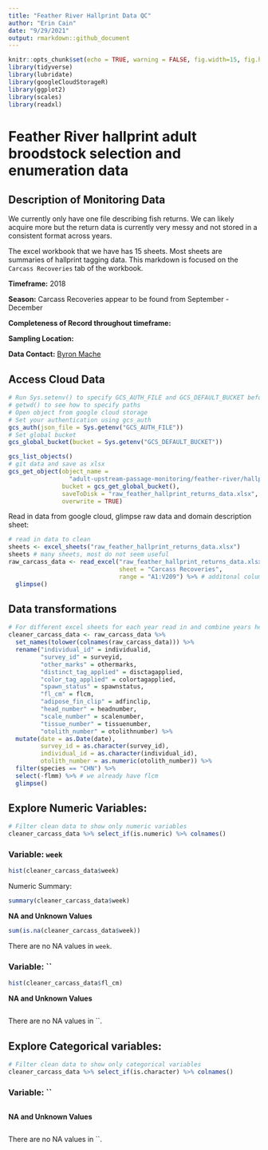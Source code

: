 ```yaml
---
title: "Feather River Hallprint Data QC"
author: "Erin Cain"
date: "9/29/2021"
output: rmarkdown::github_document
---
```


```r
knitr::opts_chunk$set(echo = TRUE, warning = FALSE, fig.width=15, fig.height=10)
library(tidyverse)
library(lubridate)
library(googleCloudStorageR)
library(ggplot2)
library(scales)
library(readxl)
```

# Feather River hallprint adult broodstock selection and enumeration data

## Description of Monitoring Data

We currently only have one file describing fish returns. We can likely acquire more but the return data is currently very messy and not stored in a consistent format across years. 

The excel workbook that we have has 15 sheets. Most sheets are summaries of hallprint tagging data. This markdown is focused on the `Carcass Recoveries` tab of the workbook. 

**Timeframe:** 2018
  
**Season:** Carcass Recoveries appear to be found from September - December
  
**Completeness of Record throughout timeframe:** 
  
**Sampling Location:** 
   
**Data Contact:** [Byron Mache](mailto:Byron.Mache@water.ca.gov) 
  
  
## Access Cloud Data
  
```r
# Run Sys.setenv() to specify GCS_AUTH_FILE and GCS_DEFAULT_BUCKET before running 
# getwd() to see how to specify paths 
# Open object from google cloud storage
# Set your authentication using gcs_auth
gcs_auth(json_file = Sys.getenv("GCS_AUTH_FILE"))
# Set global bucket 
gcs_global_bucket(bucket = Sys.getenv("GCS_DEFAULT_BUCKET"))

gcs_list_objects()
# git data and save as xlsx
gcs_get_object(object_name = 
                 "adult-upstream-passage-monitoring/feather-river/hallprint/data-raw/returns/FRFH HP RUN DATA 2018 as of 9-10-20.xlsx",
               bucket = gcs_get_global_bucket(),
               saveToDisk = "raw_feather_hallprint_returns_data.xlsx",
               overwrite = TRUE)
```

Read in data from google cloud, glimpse raw data and domain description sheet: 
```r
# read in data to clean 
sheets <- excel_sheets("raw_feather_hallprint_returns_data.xlsx")
sheets # many sheets, most do not seem useful 
raw_carcass_data <- read_excel("raw_feather_hallprint_returns_data.xlsx", 
                               sheet = "Carcass Recoveries",
                               range = "A1:V209") %>% # additonal columns are summaries
  glimpse()
```

## Data transformations

```r
# For different excel sheets for each year read in and combine years here
cleaner_carcass_data <- raw_carcass_data %>% 
  set_names(tolower(colnames(raw_carcass_data))) %>% 
  rename("individual_id" = individualid, 
         "survey_id" = surveyid, 
         "other_marks" = othermarks,
         "distinct_tag_applied" = disctagapplied, 
         "color_tag_applied" = colortagapplied, 
         "spawn_status" = spawnstatus, 
         "fl_cm" = flcm, 
         "adipose_fin_clip" = adfinclip, 
         "head_number" = headnumber, 
         "scale_number" = scalenumber, 
         "tissue_number" = tissuenumber,
         "otolith_number" = otolithnumber) %>% 
  mutate(date = as.Date(date),
         survey_id = as.character(survey_id),
         individual_id = as.character(individual_id),
         otolith_number = as.numeric(otolith_number)) %>%
  filter(species == "CHN") %>%
  select(-flmm) %>% # we already have flcm
  glimpse()
```


## Explore Numeric Variables: {.tabset}

```r
# Filter clean data to show only numeric variables 
cleaner_carcass_data %>% select_if(is.numeric) %>% colnames()
```

### Variable: `week`

```r
hist(cleaner_carcass_data$week)
```
Numeric Summary: 

```r
summary(cleaner_carcass_data$week)
```

**NA and Unknown Values**
```r
sum(is.na(cleaner_carcass_data$week))
```

There are no NA values in `week`. 

### Variable: ``

```r
hist(cleaner_carcass_data$fl_cm)
```

**NA and Unknown Values**
```r

```
There are no NA values in ``. 

## Explore Categorical variables: {.tabset}

```r
# Filter clean data to show only categorical variables
cleaner_carcass_data %>% select_if(is.character) %>% colnames()
```

### Variable: ``

```r

```

**NA and Unknown Values**
```r

```
There are no NA values in ``. 
